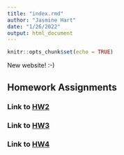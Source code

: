 ```yaml
---
title: "index.rmd"
author: "Jasmine Hart"
date: "1/26/2022"
output: html_document
---
```


```r
knitr::opts_chunk$set(echo = TRUE)
```

New website! :-)

## Homework Assignments  

### Link to [HW2](Homework_02.html)

### Link to [HW3](Homework_03.html)

### Link to [HW4](Homework_04.html)


